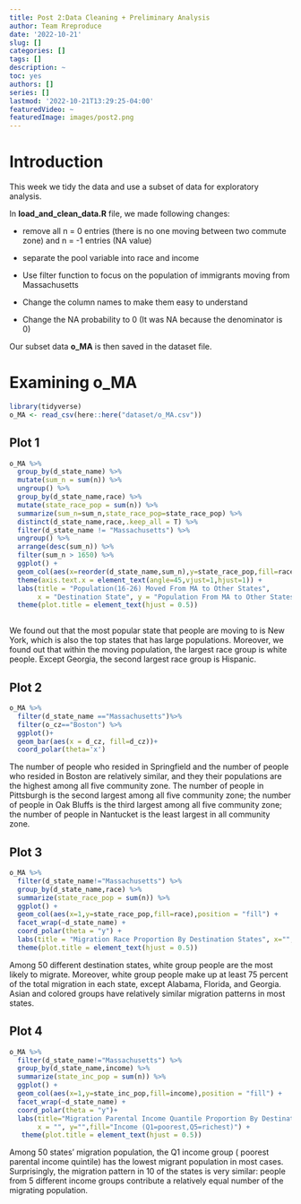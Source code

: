 ```yaml
---
title: Post 2:Data Cleaning + Preliminary Analysis
author: Team Rreproduce
date: '2022-10-21'
slug: []
categories: []
tags: []
description: ~
toc: yes
authors: []
series: []
lastmod: '2022-10-21T13:29:25-04:00'
featuredVideo: ~
featuredImage: images/post2.png
---
```


# Introduction

This week we tidy the data and use a subset of data for exploratory analysis.

In **load_and_clean_data.R** file, we made following changes:

-   remove all n = 0 entries (there is no one moving between two commute zone) and n = -1 entries (NA value)

-   separate the pool variable into race and income

-   Use filter function to focus on the population of immigrants moving from Massachusetts

-   Change the column names to make them easy to understand

-   Change the NA probability to 0 (It was NA because the denominator is 0)

Our subset data **o_MA** is then saved in the dataset file.

# Examining o_MA

```r
library(tidyverse)
o_MA <- read_csv(here::here("dataset/o_MA.csv"))
```

## Plot 1

```r

o_MA %>%
  group_by(d_state_name) %>%
  mutate(sum_n = sum(n)) %>%
  ungroup() %>%
  group_by(d_state_name,race) %>%
  mutate(state_race_pop = sum(n)) %>%
  summarize(sum_n=sum_n,state_race_pop=state_race_pop) %>%
  distinct(d_state_name,race,.keep_all = T) %>%
  filter(d_state_name != "Massachusetts") %>%
  ungroup() %>%
  arrange(desc(sum_n)) %>%
  filter(sum_n > 1650) %>% 
  ggplot() +
  geom_col(aes(x=reorder(d_state_name,sum_n),y=state_race_pop,fill=race))+
  theme(axis.text.x = element_text(angle=45,vjust=1,hjust=1)) +
  labs(title = "Population(16-26) Moved From MA to Other States",
       x = "Destination State", y = "Population From MA to Other States", color="race") + 
  theme(plot.title = element_text(hjust = 0.5))
  
```

We found out that the most popular state that people are moving to is New York, which is also the top states that has large populations. Moreover, we found out that within the moving population, the largest race group is white people. Except Georgia, the second largest race group is Hispanic.

## Plot 2

```r
o_MA %>%
  filter(d_state_name =="Massachusetts")%>% 
  filter(o_cz=="Boston") %>%
  ggplot()+
  geom_bar(aes(x = d_cz, fill=d_cz))+
  coord_polar(theta='x')
```

The number of people who resided in Springfield and the number of people who resided in Boston are relatively similar, and they their populations are the highest among all five community zone.
The number of people in Pittsburgh is the second largest among all five community zone; the number of people in Oak Bluffs is the third largest among all five community zone; the number of people in Nantucket is the least largest in all community zone.

## Plot 3

```r
o_MA %>%
  filter(d_state_name!="Massachusetts") %>%
  group_by(d_state_name,race) %>%
  summarize(state_race_pop = sum(n)) %>%
  ggplot() +
  geom_col(aes(x=1,y=state_race_pop,fill=race),position = "fill") +
  facet_wrap(~d_state_name) +  
  coord_polar(theta = "y") +
  labs(title = "Migration Race Proportion By Destination States", x="",y="",fill="Race")+
  theme(plot.title = element_text(hjust = 0.5))
```

Among 50 different destination states, white group people are the most likely to migrate. Moreover, white group people make up at least 75 percent of the total migration in each state, except Alabama, Florida, and Georgia. Asian and colored groups have relatively similar migration patterns in most states.

## Plot 4

```r
o_MA %>%
  filter(d_state_name!="Massachusetts") %>%
  group_by(d_state_name,income) %>%
  summarize(state_inc_pop = sum(n)) %>%
  ggplot() +
  geom_col(aes(x=1,y=state_inc_pop,fill=income),position = "fill") +
  facet_wrap(~d_state_name) +  
  coord_polar(theta = "y")+
  labs(title="Migration Parental Income Quantile Proportion By Destination States",
       x = "", y="",fill="Income (Q1=poorest,Q5=richest)") + 
   theme(plot.title = element_text(hjust = 0.5))
```

Among 50 states’ migration population, the Q1 income group ( poorest parental income quintile) has the lowest migrant population in most cases. Surprisingly, the migration pattern in 10 of the states is very similar: people from 5 different income groups contribute a relatively equal number of the migrating population.